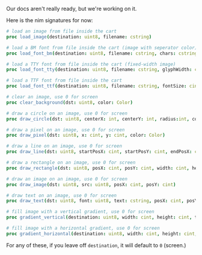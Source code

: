 Our docs aren't really ready, but we're working on it.

Here is the nim signatures for now:

```nim
# load an image from file inside the cart
proc load_image(destination: uint8, filename: cstring)

# load a BM font from file inside the cart (image with seperator color)
proc load_font_bm(destination: uint8, filename: cstring, chars: cstring)

# load a TTY font from file inside the cart (fixed-width image)
proc load_font_tty(destination: uint8, filename: cstring, glyphWidth: cint, glyphHeight: cint, chars: cstring)

# load a TTF font from file inside the cart
proc load_font_ttf(destination: uint8, filename: cstring, fontSize: cint, fontColor: Color)

# clear an image, use 0 for screen
proc clear_background(dst: uint8, color: Color)

# draw a circle on an image, use 0 for screen
proc draw_circle(dst: uint8, centerX: int, centerY: int, radius:int, color: Color)

# draw a pixel on an image, use 0 for screen
proc draw_pixel(dst: uint8, x: cint, y: cint, color: Color)

# draw a line on an image, use 0 for screen
proc draw_line(dst: uint8, startPosX: cint, startPosY: cint, endPosX: cint, endPosY: cint, color: Color)

# draw a rectangle on an image, use 0 for screen
proc draw_rectangle(dst: uint8, posX: cint, posY: cint, width: cint, height: cint, color: Color)

# draw an image on an image, use 0 for screen
proc draw_image(dst: uint8, src: uint8, posX: cint, posY: cint)

# draw text on an image, use 0 for screen
proc draw_text(dst: uint8, font: uint8, text: cstring, posX: cint, posY: cint)

# fill image with a vertical gradient, use 0 for screen
proc gradient_vertical(destination: uint8, width: cint, height: cint, top: Color, bottom: Color)

# fill image with a horizontal gradient, use 0 for screen
proc gradient_horizontal(destination: uint8, width: cint, height: cint, left: Color, right: Color)
```

For any of these, if you leave off `destination`, it will default to `0` (screen.)